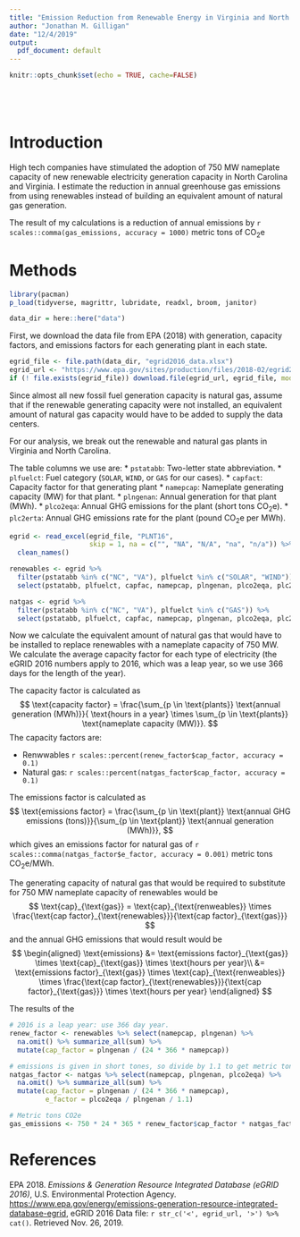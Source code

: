 ```yaml
---
title: "Emission Reduction from Renewable Energy in Virginia and North Carolina"
author: "Jonathan M. Gilligan"
date: "12/4/2019"
output: 
  pdf_document: default
---
```


```r
knitr::opts_chunk$set(echo = TRUE, cache=FALSE)
```
```r
```
```r
```
```r
```
```r
```
# Introduction

High tech companies have stimulated the adoption of 750 MW nameplate capacity of new renewable electricity
generation capacity in North Carolina and Virginia. I estimate the reduction in annual greenhouse gas 
emissions from using renewables instead of building an equivalent amount of natural gas generation.

The result of my calculations is a reduction of annual emissions by `r scales::comma(gas_emissions, accuracy = 1000)` metric 
tons of CO~2~e

# Methods

```r
library(pacman)
p_load(tidyverse, magrittr, lubridate, readxl, broom, janitor)

data_dir = here::here("data")
```

First, we download the data file from EPA (2018) with generation, capacity
factors, and emissions factors for each generating plant in each state.

```r
egrid_file <- file.path(data_dir, "egrid2016_data.xlsx")
egrid_url <- "https://www.epa.gov/sites/production/files/2018-02/egrid2016_data.xlsx"
if (! file.exists(egrid_file)) download.file(egrid_url, egrid_file, mode = "wb")
```

Since almost all new fossil fuel generation capacity is natural
gas, assume that if the renewable generating capacity were not installed, an
equivalent amount of natural gas capacity would have to be added to supply the
data centers.

For our analysis, we break out the renewable and natural gas plants in Virginia
and North Carolina.

The table columns we use are:
* `pstatabb`: Two-letter state abbreviation.
* `plfuelct`: Fuel category (`SOLAR`, `WIND`, or `GAS` for our cases).
* `capfact`: Capacity factor for that generating plant
* `namepcap`: Nameplate generating capacity (MW) for that plant.
* `plngenan`: Annual generation for that plant (MWh).
* `plco2eqa`: Annual GHG emissions for the plant (short tons CO~2~e).
* `plc2erta`: Annual GHG emissions rate for the plant (pound CO~2~e per MWh).

```r
egrid <- read_excel(egrid_file, "PLNT16",
                    skip = 1, na = c("", "NA", "N/A", "na", "n/a")) %>%
  clean_names()

renewables <- egrid %>%
  filter(pstatabb %in% c("NC", "VA"), plfuelct %in% c("SOLAR", "WIND")) %>%
  select(pstatabb, plfuelct, capfac, namepcap, plngenan, plco2eqa, plc2erta)

natgas <- egrid %>%
  filter(pstatabb %in% c("NC", "VA"), plfuelct %in% c("GAS")) %>%
  select(pstatabb, plfuelct, capfac, namepcap, plngenan, plco2eqa, plc2erta)
```

Now we calculate the equivalent amount of natural gas that would have to be
installed to replace renewables with a nameplate capacity of 750 MW.
We calculate the average capacity factor for each type of electricity
(the eGRID 2016 numbers apply to 2016, which was a leap year, so we use 
366 days for the length of the year).

The capacity factor is calculated as
$$ 
\text{capacity factor} = \frac{\sum_{p \in \text{plants}} \text{annual generation (MWh)}}{ \text{hours in a year} \times \sum_{p \in \text{plants}} \text{nameplate capacity (MW)}}.
$$
The capacity factors are:

* Renwwables `r scales::percent(renew_factor$cap_factor, accuracy = 0.1)`
* Natural gas: `r scales::percent(natgas_factor$cap_factor, accuracy = 0.1)`

The emissions factor is calculated as
$$
\text{emissions factor} = \frac{\sum_{p \in \text{plant}} \text{annual GHG emissions (tons)}}{\sum_{p \in \text{plant}} \text{annual generation (MWh)}},
$$
which gives an emissions factor for natural gas of `r scales::comma(natgas_factor$e_factor, accuracy = 0.001)` metric tons CO~2~e/MWh.

The generating capacity of natural gas that would be required to substitute for 750 MW nameplate capacity of renewables would be
$$
\text{cap}_{\text{gas}} = \text{cap}_{\text{renweables}} \times \frac{\text{cap factor}_{\text{renewables}}}{\text{cap factor}_{\text{gas}}}
$$
and the annual GHG emissions that would result would be 
$$
\begin{aligned}
\text{emissions} &= \text{emissions factor}_{\text{gas}} \times \text{cap}_{\text{gas}} \times \text{hours per year}\\
                 &= \text{emissions factor}_{\text{gas}} \times \text{cap}_{\text{renweables}} \times \frac{\text{cap factor}_{\text{renewables}}}{\text{cap factor}_{\text{gas}}} \times \text{hours per year}
\end{aligned}
$$

The results of the

```r
# 2016 is a leap year: use 366 day year.
renew_factor <- renewables %>% select(namepcap, plngenan) %>%
  na.omit() %>% summarize_all(sum) %>%
  mutate(cap_factor = plngenan / (24 * 366 * namepcap))

# emissions is given in short tones, so divide by 1.1 to get metric tons.
natgas_factor <- natgas %>% select(namepcap, plngenan, plco2eqa) %>%
  na.omit() %>% summarize_all(sum) %>%
  mutate(cap_factor = plngenan / (24 * 366 * namepcap),
         e_factor = plco2eqa / plngenan / 1.1)

# Metric tons CO2e
gas_emissions <- 750 * 24 * 365 * renew_factor$cap_factor * natgas_factor$e_factor

```

# References 

EPA 2018. _Emissions & Generation Resource Integrated Database (eGRID 2016)_, 
U.S. Environmental Protection Agency.
<https://www.epa.gov/energy/emissions-generation-resource-integrated-database-egrid>,
eGRID 2016 Data file:
`r str_c('<', egrid_url, '>') %>% cat()`.
Retrieved Nov. 26, 2019.

